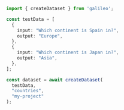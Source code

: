 ```typescript TypeScript
import { createDataset } from 'galileo';

const testData = [
  {
    input: "Which continent is Spain in?",
    output: "Europe",
  },
  {
    input: "Which continent is Japan in?",
    output: "Asia",
  },
];

const dataset = await createDataset(
  testData,
  "countries",
  "my-project"
); 